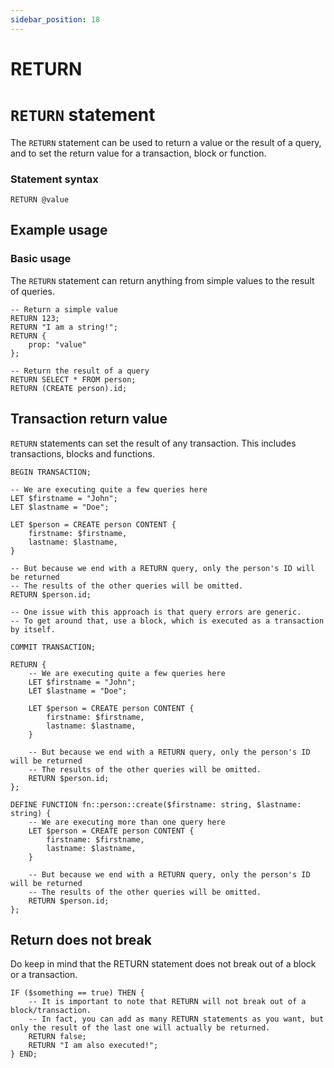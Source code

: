 ```yaml
---
sidebar_position: 18
---
```


# RETURN

# `RETURN` statement

The `RETURN` statement can be used to return a value or the result of a query, and to set the return value for a transaction, block or function.

### Statement syntax

```surql title="SurrealQL Syntax"
RETURN @value
```

## Example usage
### Basic usage

The `RETURN` statement can return anything from simple values to the result of queries.

```surql
-- Return a simple value
RETURN 123;
RETURN "I am a string!";
RETURN {
	prop: "value"
};

-- Return the result of a query
RETURN SELECT * FROM person;
RETURN (CREATE person).id;
```

## Transaction return value

`RETURN` statements can set the result of any transaction. This includes transactions, blocks and functions.

```surql title="Transaction return value"
BEGIN TRANSACTION;

-- We are executing quite a few queries here
LET $firstname = "John";
LET $lastname = "Doe";

LET $person = CREATE person CONTENT {
	firstname: $firstname,
	lastname: $lastname,
}

-- But because we end with a RETURN query, only the person's ID will be returned
-- The results of the other queries will be omitted.
RETURN $person.id;

-- One issue with this approach is that query errors are generic.
-- To get around that, use a block, which is executed as a transaction by itself.

COMMIT TRANSACTION;
```

```surql title="Block return value"
RETURN {
	-- We are executing quite a few queries here
	LET $firstname = "John";
	LET $lastname = "Doe";

	LET $person = CREATE person CONTENT {
		firstname: $firstname,
		lastname: $lastname,
	}

	-- But because we end with a RETURN query, only the person's ID will be returned
	-- The results of the other queries will be omitted.
	RETURN $person.id;
};
```
```surql title="Function return value"
DEFINE FUNCTION fn::person::create($firstname: string, $lastname: string) {
	-- We are executing more than one query here
	LET $person = CREATE person CONTENT {
		firstname: $firstname,
		lastname: $lastname,
	}

	-- But because we end with a RETURN query, only the person's ID will be returned
	-- The results of the other queries will be omitted.
	RETURN $person.id;
};
```

## Return does not break
Do keep in mind that the RETURN statement does not break out of a block or a transaction.

```surql
IF ($something == true) THEN {
	-- It is important to note that RETURN will not break out of a block/transaction.
	-- In fact, you can add as many RETURN statements as you want, but only the result of the last one will actually be returned.
	RETURN false;
	RETURN "I am also executed!";
} END;
```
